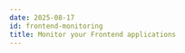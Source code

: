 ```yaml
---
date: 2025-08-17
id: frontend-monitoring
title: Monitor your Frontend applications
---
```



<DocCardContainer>

<DocCard
    title="📄️ Web Vitals"
    description="Monitor your application's web vitals using SigNoz"
    href="/docs/frontend-monitoring/opentelemetry-web-vitals"
/>

<DocCard
    title="📄️ Sending Traces"
    description="Send traces from your frontend application using SigNoz"
    href="/docs/frontend-monitoring/sending-traces"
/>

<DocCard
    title="📄️ Sending Metrics"
    description="Send metrics from your frontend application using SigNoz"
    href="/docs/frontend-monitoring/sending-metrics"
/>

<DocCard
    title="📄️ Sending Logs"
    description="Send logs from your frontend application using SigNoz"
    href="/docs/frontend-monitoring/sending-logs"
/>

<DocCard
    title="📄️ Document Load"
    description="Send document load times from your frontend application using SigNoz"
    href="/docs/frontend-monitoring/document-load"
/>

</DocCardContainer>